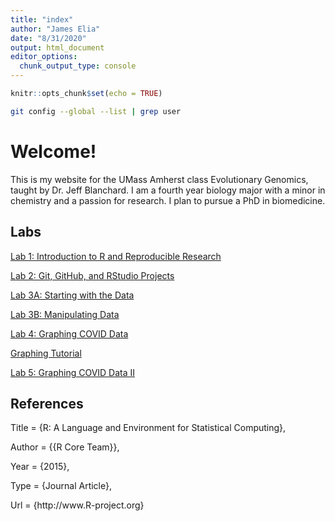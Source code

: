 ```yaml
---
title: "index"
author: "James Elia"
date: "8/31/2020"
output: html_document
editor_options: 
  chunk_output_type: console
---
```


```r
knitr::opts_chunk$set(echo = TRUE)
```

```sh
git config --global --list | grep user
```
# Welcome!
This is my website for the UMass Amherst class Evolutionary Genomics, taught by Dr. Jeff Blanchard. I am a fourth year biology major with a minor in chemistry and a passion for research. I plan to pursue a PhD in biomedicine.

## Labs

[Lab 1: Introduction to R and Reproducible Research](lab1_jelia.html)

[Lab 2: Git, GitHub, and RStudio Projects](lab2_jelia.html)

[Lab 3A: Starting with the Data](lab3A_jelia.html)

[Lab 3B: Manipulating Data](lab3B_jelia.html)

[Lab 4: Graphing COVID Data](lab4_jelia.html)

[Graphing Tutorial](lab4b_jelia.html)

[Lab 5: Graphing COVID Data II](lab5_jelia.html)

## References

Title                    = {R: A Language and Environment for Statistical Computing},
  
  Author                   = {{R Core Team}},
 
  Year                     = {2015},

  
  Type                     = {Journal Article},
  
  Url                      = {http://www.R-project.org}